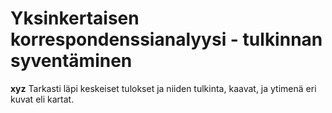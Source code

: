 # Yksinkertaisen korrespondenssianalyysi - tulkinnan syventäminen

**xyz** Tarkasti läpi keskeiset tulokset ja niiden tulkinta, kaavat, ja ytimenä eri kuvat eli kartat.